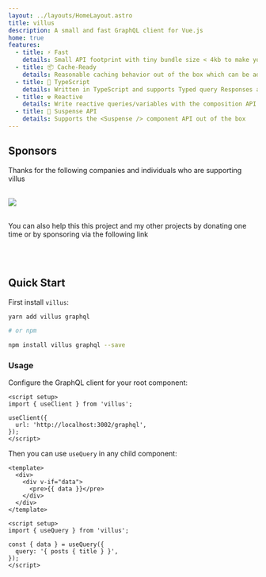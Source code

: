 ```yaml
---
layout: ../layouts/HomeLayout.astro
title: villus
description: A small and fast GraphQL client for Vue.js
home: true
features:
  - title: ⚡️ Fast
    details: Small API footprint with tiny bundle size < 4kb to make your apps load faster
  - title: 📦 Cache-Ready
    details: Reasonable caching behavior out of the box which can be adjusted per query
  - title: 👕 TypeScript
    details: Written in TypeScript and supports Typed query Responses and variables
  - title: ☢️ Reactive
    details: Write reactive queries/variables with the composition API
  - title: 🚟 Suspense API
    details: Supports the <Suspense /> component API out of the box
---
```


## Sponsors

Thanks for the following companies and individuals who are supporting villus

<br />

<a href="https://github.com/sponsors/logaretm">
  <img src="https://sponsors.logaretm.com/sponsors.svg" />
</a>

<br />

<br />

You can also help this this project and my other projects by donating one time or by sponsoring via the following link

<br />

<div class="flex justify-center items-center">
  <sponsor-button></sponsor-button>
</div>

<br />

## Quick Start

First install `villus`:

```sh
yarn add villus graphql

# or npm

npm install villus graphql --save
```

### Usage

Configure the GraphQL client for your root component:

```vue
<script setup>
import { useClient } from 'villus';

useClient({
  url: 'http://localhost:3002/graphql',
});
</script>
```

Then you can use `useQuery` in any child component:

```vue
<template>
  <div>
    <div v-if="data">
      <pre>{{ data }}</pre>
    </div>
  </div>
</template>

<script setup>
import { useQuery } from 'villus';

const { data } = useQuery({
  query: '{ posts { title } }',
});
</script>
```
